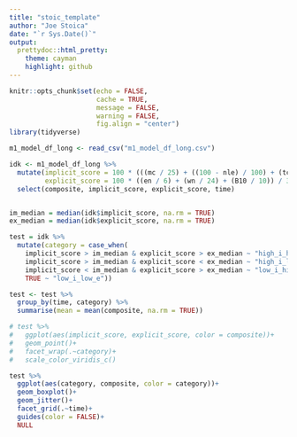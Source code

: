 ```yaml
---
title: "stoic_template"
author: "Joe Stoica"
date: "`r Sys.Date()`"
output:
  prettydoc::html_pretty:
    theme: cayman
    highlight: github
---
```


```r
knitr::opts_chunk$set(echo = FALSE, 
                      cache = TRUE, 
                      message = FALSE,
                      warning = FALSE,
                      fig.align = "center")
library(tidyverse)
```

```r
m1_model_df_long <- read_csv("m1_model_df_long.csv")
```

```r
idk <- m1_model_df_long %>% 
  mutate(implicit_score = 100 * (((mc / 25) + ((100 - nle) / 100) + (tc / 12)) / 3),
         explicit_score = 100 * ((en / 6) + (wn / 24) + (B10 / 10)) / 3) %>% 
  select(composite, implicit_score, explicit_score, time) 


im_median = median(idk$implicit_score, na.rm = TRUE)
ex_median = median(idk$explicit_score, na.rm = TRUE)

test = idk %>% 
  mutate(category = case_when(
    implicit_score > im_median & explicit_score > ex_median ~ "high_i_high_e",
    implicit_score > im_median & explicit_score < ex_median ~ "high_i_low_e",
    implicit_score < im_median & explicit_score > ex_median ~ "low_i_high_e",
    TRUE ~ "low_i_low_e"))
```


```r
test <- test %>% 
  group_by(time, category) %>% 
  summarise(mean = mean(composite, na.rm = TRUE))

# test %>% 
#   ggplot(aes(implicit_score, explicit_score, color = composite))+
#   geom_point()+
#   facet_wrap(.~category)+
#   scale_color_viridis_c()

test %>% 
  ggplot(aes(category, composite, color = category))+
  geom_boxplot()+
  geom_jitter()+
  facet_grid(.~time)+
  guides(color = FALSE)+
  NULL

```
